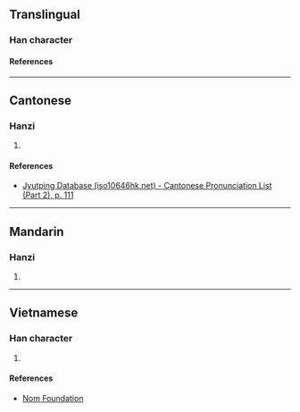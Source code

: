 {{character info/new}}
==Translingual==

===Han character===
{{Han char|rn=61|rad=心|as=15|sn=18|four=93050|canj=PTWI|ids=⿰忄蔑}}

====References====
{{Han ref|kx=0407.410|dkj=11422|dj=0748.270|hdz=42366.150|uh=61F1}}

----

==Cantonese==

===Hanzi===
{{yue-hanzi|jyut=[[mit6]]|y=mit6}}

# {{defn|lang=yue|sort=心15}}

====References====
* [http://www.iso10646hk.net/jp/document/download.jsp Jyutping Database (iso10646hk.net) - Cantonese Pronunciation List (Part 2), p. 111]

----

==Mandarin==

===Hanzi===
{{cmn-hanzi|pin=[[miè]] ([[mie4]])|wg=mieh<sup>4</sup>}}

# {{defn|lang=cmn|sort=心15}}

----

==Vietnamese==

===Han character===
{{vi-readings|rs=心15|reading=mót}}

# {{defn|lang=vi|sort=心15}}

====References====
* [http://nomfoundation.org/common/nom_details.php?codepoint=61f1 Nom Foundation]